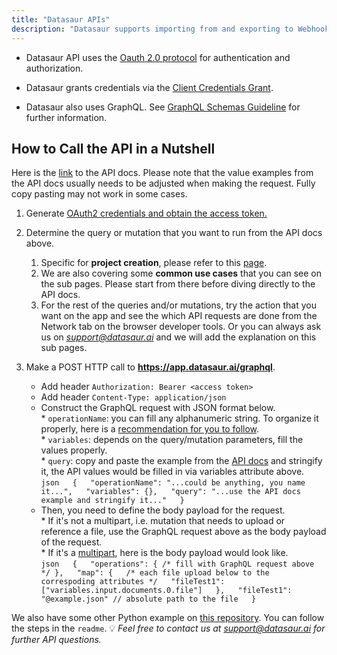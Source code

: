 ```yaml
---
title: "Datasaur APIs"
description: "Datasaur supports importing from and exporting to Webhooks. We also support fully programmatic project creation and export, and we will discuss how to do so in the following pages. Some notes before we begin:"
---
```


* Datasaur API uses the [Oauth 2.0 protocol](https://tools.ietf.org/html/rfc6749) for authentication and authorization.

* Datasaur grants credentials via the [Client Credentials Grant](https://tools.ietf.org/html/rfc6749#section-4.4).

* Datasaur also uses GraphQL. See [GraphQL Schemas Guideline](https://graphql.org/learn/schema/) for further information.

## How to Call the API in a Nutshell

Here is the [link](https://api-docs.datasaur.ai) to the API docs. Please note that the value examples from the API docs usually needs to be adjusted when making the request. Fully copy pasting may not work in some cases.

1. Generate [OAuth2 credentials and obtain the access token.](/datasaur/api/credentials)

2. Determine the query or mutation that you want to run from the API docs above.  
   1. Specific for **project creation**, please refer to this [page](/datasaur/api/create-new-project).  
   2. We are also covering some **common use cases** that you can see on the sub pages. Please start from there before diving directly to the API docs.  
   3. For the rest of the queries and/or mutations, try the action that you want on the app and see the which API requests are done from the Network tab on the browser developer tools. Or you can always ask us on [_support@datasaur.ai_](mailto:support@datasaur.ai) and we will add the explanation on this sub pages.

3. Make a POST HTTP call to **https://app.datasaur.ai/graphql**.  
   * Add header `Authorization: Bearer <access token>`  
   * Add header `Content-Type: application/json`  
   * Construct the GraphQL request with JSON format below.  
         * `operationName`: you can fill any alphanumeric string. To organize it properly, here is a [recommendation for you to follow](https://graphql.org/learn/queries/#operation-name).  
         * `variables`: depends on the query/mutation parameters, fill the values properly.  
         * `query`: copy and paste the example from the [API docs](https://api-docs.datasaur.ai) and stringify it, the API values would be filled in via variables attribute above.  
         ```json  
         {  
           "operationName": "...could be anything, you name it...",  
           "variables": {},  
           "query": "...use the API docs example and stringify it..."  
         }  
         ```  
   * Then, you need to define the body payload for the request.  
         * If it's not a multipart, i.e. mutation that needs to upload or reference a file, use the GraphQL request above as the body payload of the request.  
         * If it's a [multipart](https://github.com/jaydenseric/graphql-multipart-request-spec), here is the body payload would look like.  
         ```json  
         {  
           "operations": { /* fill with GraphQL request above */ },  
           "map": {  
             /* each file upload below to the correspoding attributes */  
             "fileTest1": ["variables.input.documents.0.file"]  
           },  
           "fileTest1": "@example.json" // absolute path to the file  
         }  
         ```

We also have some other Python example on [this repository](https://github.com/datasaur-ai/api-client-example). You can follow the steps in the `readme`. 💡 _Feel free to contact us at_ [_support@datasaur.ai_](mailto:support@datasaur.ai) _for further API questions._